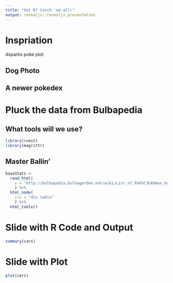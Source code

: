 ```yaml
---
title: "Got R? Catch 'em all!"
output: revealjs::revealjs_presentation
---
```


# Inspriation

dsparks poke plot

## Dog Photo

## A newer pokedex


# Pluck the data from Bulbapedia

## What tools will we use?

```r
library(rvest)
library(magrittr)
```

## Master Ballin'

```r
baseStats <-
  read_html(
    x = "http://bulbapedia.bulbagarden.net/wiki/List_of_Pok%C3%A9mon_by_base_stats_(Generation_I)"
    ) %>%
  html_node(
    css = "div table"
    ) %>%
  html_table()
```

# Slide with R Code and Output

```r
summary(cars)
```

# Slide with Plot

```r
plot(cars)
```

